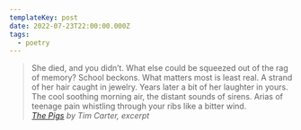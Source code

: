 ```yaml
---
templateKey: post
date: 2022-07-23T22:00:00.000Z
tags:
  - poetry
---
```

> She died, and you didn’t. What else could be squeezed out of the rag of memory? School beckons. What matters most is least real. A strand of her hair caught in jewelry. Years later a bit of her laughter in yours. The cool soothing morning air, the distant sounds of sirens. Arias of teenage pain whistling through your ribs like a bitter wind.<br/>
> <cite><i>[The Pigs](https://poems.com/poem/the-pigs-excerpt/)</i> by Tim Carter, excerpt</cite>
